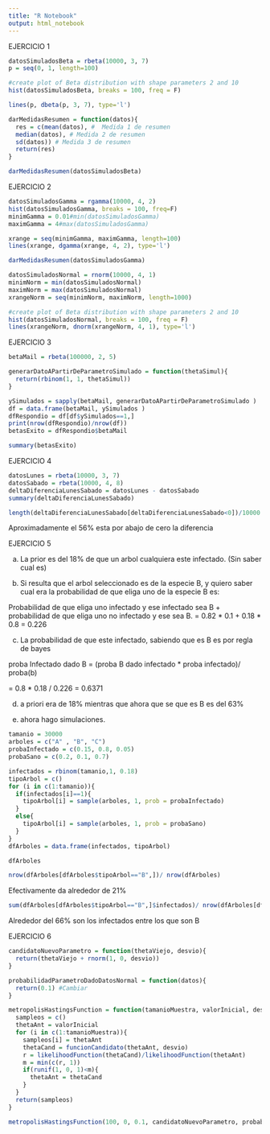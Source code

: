 ```yaml
---
title: "R Notebook"
output: html_notebook
---
```


EJERCICIO 1
```r
datosSimuladosBeta = rbeta(10000, 3, 7)
p = seq(0, 1, length=100)

#create plot of Beta distribution with shape parameters 2 and 10
hist(datosSimuladosBeta, breaks = 100, freq = F)

lines(p, dbeta(p, 3, 7), type='l')

```
```r
darMedidasResumen = function(datos){
  res = c(mean(datos), #  Medida 1 de resumen
  median(datos), # Medida 2 de resumen
  sd(datos)) # Medida 3 de resumen
  return(res)
}
```

```r
darMedidasResumen(datosSimuladosBeta)
```
EJERCICIO 2

```r
datosSimuladosGamma = rgamma(10000, 4, 2)
hist(datosSimuladosGamma, breaks = 100, freq=F)
minimGamma = 0.01#min(datosSimuladosGamma)
maximGamma = 4#max(datosSimuladosGamma)

xrange = seq(minimGamma, maximGamma, length=100)
lines(xrange, dgamma(xrange, 4, 2), type='l')
```
```r
darMedidasResumen(datosSimuladosGamma)
```

```r
datosSimuladosNormal = rnorm(10000, 4, 1)
minimNorm = min(datosSimuladosNormal)
maximNorm = max(datosSimuladosNormal)
xrangeNorm = seq(minimNorm, maximNorm, length=1000)

#create plot of Beta distribution with shape parameters 2 and 10
hist(datosSimuladosNormal, breaks = 100, freq = F)
lines(xrangeNorm, dnorm(xrangeNorm, 4, 1), type='l')


```

EJERCICIO 3

```r
betaMail = rbeta(100000, 2, 5)
```
```r
generarDatoAPartirDeParametroSimulado = function(thetaSimul){
  return(rbinom(1, 1, thetaSimul))
}
```


```r
ySimulados = sapply(betaMail, generarDatoAPartirDeParametroSimulado )
df = data.frame(betaMail, ySimulados )
dfRespondio = df[df$ySimulados==1,]
print(nrow(dfRespondio)/nrow(df))
betasExito = dfRespondio$betaMail
```
```r
summary(betasExito)
```

EJERCICIO 4

```r
datosLunes = rbeta(10000, 3, 7)
datosSabado = rbeta(10000, 4, 8)
deltaDiferenciaLunesSabado = datosLunes - datosSabado
summary(deltaDiferenciaLunesSabado)
```
```r
length(deltaDiferenciaLunesSabado[deltaDiferenciaLunesSabado<0])/10000
```
Aproximadamente el 56% esta por abajo de cero la diferencia

EJERCICIO 5

a) La prior es del 18% de que un arbol cualquiera este infectado. (Sin saber cual es)

b) Si resulta que el arbol seleccionado es de la especie B, y quiero saber cual era la probabilidad de que eliga uno de la especie B es:

Probabilidad de que eliga uno infectado y ese infectado sea B + probabilidad de que eliga uno no infectado y ese sea B.
 =
0.82 * 0.1 + 0.18 * 0.8 = 0.226 

c) La probabilidad de que este infectado, sabiendo que es B es por regla 
de bayes

proba Infectado dado B = (proba B dado infectado * proba infectado)/ proba(b)

= 0.8 * 0.18 / 0.226 = 0.6371

d) a priori era de 18% mientras que ahora que se que es B es del 63%

e) ahora hago simulaciones.

```r
tamanio = 30000
arboles = c("A" , "B", "C")
probaInfectado = c(0.15, 0.8, 0.05)
probaSano = c(0.2, 0.1, 0.7)

infectados = rbinom(tamanio,1, 0.18)
tipoArbol = c()
for (i in c(1:tamanio)){
  if(infectados[i]==1){
    tipoArbol[i] = sample(arboles, 1, prob = probaInfectado)
  }
  else{
    tipoArbol[i] = sample(arboles, 1, prob = probaSano)
  }
}
dfArboles = data.frame(infectados, tipoArbol)
```

```r
dfArboles
```
```r
nrow(dfArboles[dfArboles$tipoArbol=="B",])/ nrow(dfArboles)
```
Efectivamente da alrededor de 21%

```r
sum(dfArboles[dfArboles$tipoArbol=="B",]$infectados)/ nrow(dfArboles[dfArboles$tipoArbol=="B",])
```
Alrededor del 66% son los infectados entre los que son B

EJERCICIO 6

```r
candidatoNuevoParametro = function(thetaViejo, desvio){
  return(thetaViejo + rnorm(1, 0, desvio))
}
```
```r
probabilidadParametroDadoDatosNormal = function(datos){
  return(0.1) #Cambiar
}
```

```r
metropolisHastingsFunction = function(tamanioMuestra, valorInicial, desvio, funcionCandidato, likelihoodFunction){
  sampleos = c()
  thetaAnt = valorInicial
  for (i in c(1:tamanioMuestra)){
    sampleos[i] = thetaAnt
    thetaCand = funcionCandidato(thetaAnt, desvio)
    r = likelihoodFunction(thetaCand)/likelihoodFunction(thetaAnt)
    m = min(c(r, 1))
    if(runif(1, 0, 1)<m){
      thetaAnt = thetaCand
    }
  }
  return(sampleos)
}
```

```r
metropolisHastingsFunction(100, 0, 0.1, candidatoNuevoParametro, probabilidadParametroDadoDatosNormal)
```

